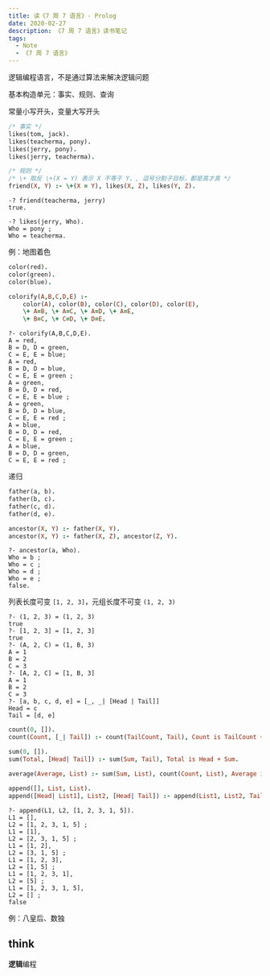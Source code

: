```yaml
---
title: 读《7 周 7 语言》- Prolog
date: 2020-02-27
description: 《7 周 7 语言》读书笔记
tags:
  - Note
  - 《7 周 7 语言》
---
```


逻辑编程语言，不是通过算法来解决逻辑问题

基本构造单元：事实、规则、查询

常量小写开头，变量大写开头

```prolog
/* 事实 */
likes(tom, jack).
likes(teacherma, pony).
likes(jerry, pony).
likes(jerry, teacherma).

/* 规则 */
/* \+ 取反 \+(X = Y) 表示 X 不等于 Y，, 逗号分割子目标，都是真才真 */
friend(X, Y) :- \+(X = Y), likes(X, Z), likes(Y, Z).
```

```shell
-? friend(teacherma, jerry)
true.

-? likes(jerry, Who).
Who = pony ;
Who = teacherma.
```

例：地图着色

```prolog
color(red).
color(green).
color(blue).

colorify(A,B,C,D,E) :-
    color(A), color(B), color(C), color(D), color(E),
    \+ A=B, \+ A=C, \+ A=D, \+ A=E,
    \+ B=C, \+ C=D, \+ D=E.
```

```shell
?- colorify(A,B,C,D,E).
A = red,
B = D, D = green,
C = E, E = blue;
A = red,
B = D, D = blue,
C = E, E = green ;
A = green,
B = D, D = red,
C = E, E = blue ;
A = green,
B = D, D = blue,
C = E, E = red ;
A = blue,
B = D, D = red,
C = E, E = green ;
A = blue,
B = D, D = green,
C = E, E = red ;
```

递归

```prolog
father(a, b).
father(b, c).
father(c, d).
father(d, e).

ancestor(X, Y) :- father(X, Y).
ancestor(X, Y) :- father(X, Z), ancestor(Z, Y).
```

```shell
?- ancestor(a, Who).
Who = b ;
Who = c ;
Who = d ;
Who = e ;
false.
```

列表长度可变 `[1, 2, 3]`，元组长度不可变 `(1, 2, 3)`

```shell
?- (1, 2, 3) = (1, 2, 3)
true
?- [1, 2, 3] = [1, 2, 3]
true
?- (A, 2, C) = (1, B, 3)
A = 1
B = 2
C = 3
?- [A, 2, C] = [1, B, 3]
A = 1
B = 2
C = 3
?- [a, b, c, d, e] = [_, _| [Head | Tail]]
Head = c
Tail = [d, e]
```

```prolog
count(0, []).
count(Count, [_| Tail]) :- count(TailCount, Tail), Count is TailCount + 1.

sum(0, []).
sum(Total, [Head| Tail]) :- sum(Sum, Tail), Total is Head + Sum.

average(Average, List) :- sum(Sum, List), count(Count, List), Average is Sum / Count.
```

```prolog
append([], List, List).
append([Head| List1], List2, [Head| Tail]) :- append(List1, List2, Tail).
```

```shell
?- append(L1, L2, [1, 2, 3, 1, 5]).
L1 = [],
L2 = [1, 2, 3, 1, 5] ;
L1 = [1],
L2 = [2, 3, 1, 5] ;
L1 = [1, 2],
L2 = [3, 1, 5] ;
L1 = [1, 2, 3],
L2 = [1, 5] ;
L1 = [1, 2, 3, 1],
L2 = [5] ;
L1 = [1, 2, 3, 1, 5],
L2 = [] ;
false
```

例：八皇后、数独

## think

**逻辑**编程
